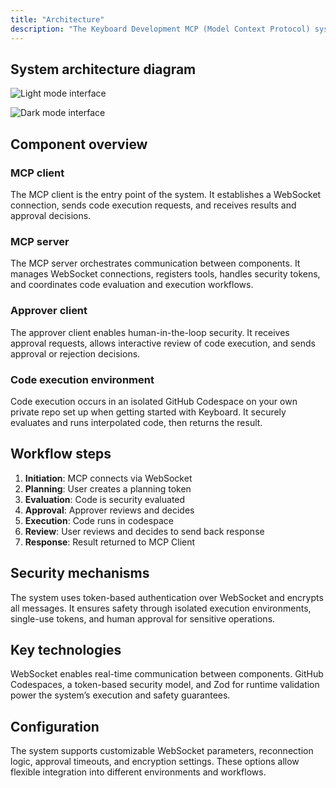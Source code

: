 ```yaml
---
title: "Architecture"
description: "The Keyboard Development MCP (Model Context Protocol) system is designed with a modular, secure, and interactive architecture that facilitates code execution across different environments. This document outlines the key components and their interactions."
---
```


## System architecture diagram

<img
  className="block dark:hidden"
  src="images/UserFlow_lightmode.svg"
  alt="Light mode interface"
  title=""
/>

<img
  className="hidden dark:block"
  src="images/UserFlow_darkmode.svg"
  alt="Dark mode interface"
  title=""
/>

## Component overview

### MCP client

The MCP client is the entry point of the system. It establishes a WebSocket connection, sends code execution requests, and receives results and approval decisions.

### MCP server

The MCP server orchestrates communication between components. It manages WebSocket connections, registers tools, handles security tokens, and coordinates code evaluation and execution workflows.

### Approver client

The approver client enables human-in-the-loop security. It receives approval requests, allows interactive review of code execution, and sends approval or rejection decisions.

### Code execution environment

Code execution occurs in an isolated GitHub Codespace on your own private repo set up when getting started with Keyboard. It securely evaluates and runs interpolated code, then returns the result.

## Workflow steps

1. **Initiation**: MCP connects via WebSocket
2. **Planning**: User creates a planning token
3. **Evaluation**: Code is security evaluated
4. **Approval**: Approver reviews and decides
5. **Execution**: Code runs in codespace
6. **Review**: User reviews and decides to send back response
7. **Response**: Result returned to MCP Client

## Security mechanisms

The system uses token-based authentication over WebSocket and encrypts all messages. It ensures safety through isolated execution environments, single-use tokens, and human approval for sensitive operations.

## Key technologies

WebSocket enables real-time communication between components. GitHub Codespaces, a token-based security model, and Zod for runtime validation power the system’s execution and safety guarantees.

## Configuration

The system supports customizable WebSocket parameters, reconnection logic, approval timeouts, and encryption settings. These options allow flexible integration into different environments and workflows.